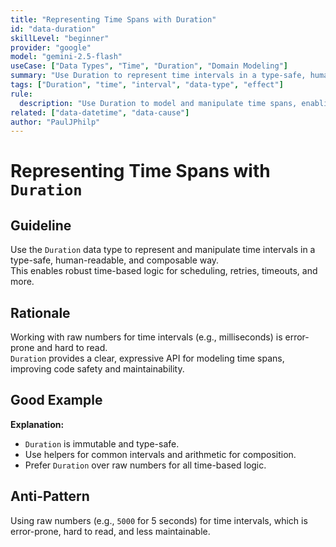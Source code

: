 ```yaml
---
title: "Representing Time Spans with Duration"
id: "data-duration"
skillLevel: "beginner"
provider: "google"
model: "gemini-2.5-flash"
useCase: ["Data Types", "Time", "Duration", "Domain Modeling"]
summary: "Use Duration to represent time intervals in a type-safe, human-readable, and composable way."
tags: ["Duration", "time", "interval", "data-type", "effect"]
rule:
  description: "Use Duration to model and manipulate time spans, enabling safe and expressive time-based logic."
related: ["data-datetime", "data-cause"]
author: "PaulJPhilp"
---
```


# Representing Time Spans with `Duration`

## Guideline

Use the `Duration` data type to represent and manipulate time intervals in a type-safe, human-readable, and composable way.  
This enables robust time-based logic for scheduling, retries, timeouts, and more.

## Rationale

Working with raw numbers for time intervals (e.g., milliseconds) is error-prone and hard to read.  
`Duration` provides a clear, expressive API for modeling time spans, improving code safety and maintainability.

## Good Example

<Example path="./src/data-duration.ts" />

**Explanation:**  
- `Duration` is immutable and type-safe.
- Use helpers for common intervals and arithmetic for composition.
- Prefer `Duration` over raw numbers for all time-based logic.

## Anti-Pattern

Using raw numbers (e.g., `5000` for 5 seconds) for time intervals, which is error-prone, hard to read, and less maintainable.